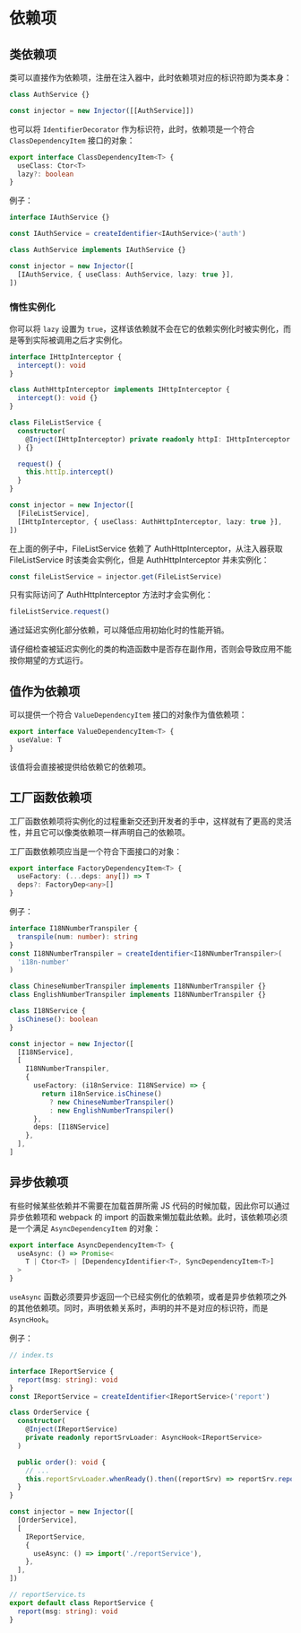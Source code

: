 
# 依赖项

## 类依赖项

类可以直接作为依赖项，注册在注入器中，此时依赖项对应的标识符即为类本身：

```ts
class AuthService {}

const injector = new Injector([[AuthService]])
```

也可以将 `IdentifierDecorator` 作为标识符，此时，依赖项是一个符合 `ClassDependencyItem` 接口的对象：

```ts
export interface ClassDependencyItem<T> {
  useClass: Ctor<T>
  lazy?: boolean
}
```

例子：

```ts
interface IAuthService {}

const IAuthService = createIdentifier<IAuthService>('auth')

class AuthService implements IAuthService {}

const injector = new Injector([
  [IAuthService, { useClass: AuthService, lazy: true }],
])
```

### 惰性实例化

你可以将 `lazy` 设置为 `true`，这样该依赖就不会在它的依赖实例化时被实例化，而是等到实际被调用之后才实例化。

```ts highlight=21
interface IHttpInterceptor {
  intercept(): void
}

class AuthHttpInterceptor implements IHttpInterceptor {
  intercept(): void {}
}

class FileListService {
  constructor(
    @Inject(IHttpInterceptor) private readonly httpI: IHttpInterceptor
  ) {}

  request() {
    this.httIp.intercept()
  }
}

const injector = new Injector([
  [FileListService],
  [IHttpInterceptor, { useClass: AuthHttpInterceptor, lazy: true }],
])
```

在上面的例子中，FileListService 依赖了 AuthHttpInterceptor，从注入器获取 FileListService 时该类会实例化，但是 AuthHttpInterceptor 并未实例化：

```ts
const fileListService = injector.get(FileListService)
```

只有实际访问了 AuthHttpInterceptor 方法时才会实例化：

```ts
fileListService.request()
```

通过延迟实例化部分依赖，可以降低应用初始化时的性能开销。

<Callout>
  请仔细检查被延迟实例化的类的构造函数中是否存在副作用，否则会导致应用不能按你期望的方式运行。
</Callout>

## 值作为依赖项

可以提供一个符合 `ValueDependencyItem` 接口的对象作为值依赖项：

```ts
export interface ValueDependencyItem<T> {
  useValue: T
}
```

该值将会直接被提供给依赖它的依赖项。

## 工厂函数依赖项

工厂函数依赖项将实例化的过程重新交还到开发者的手中，这样就有了更高的灵活性，并且它可以像类依赖项一样声明自己的依赖项。

工厂函数依赖项应当是一个符合下面接口的对象：

```ts
export interface FactoryDependencyItem<T> {
  useFactory: (...deps: any[]) => T
  deps?: FactoryDep<any>[]
}
```

例子：

```ts
interface I18NNumberTranspiler {
  transpile(num: number): string
}
const I18NNumberTranspiler = createIdentifier<I18NNumberTranspiler>(
  'i18n-number'
)

class ChineseNumberTranspiler implements I18NNumberTranspiler {}
class EnglishNumberTranspiler implements I18NNumberTranspiler {}

class I18NService {
  isChinese(): boolean
}

const injector = new Injector([
  [I18NService],
  [
    I18NNumberTranspiler,
    {
      useFactory: (i18nService: I18NService) => {
        return i18nService.isChinese()
          ? new ChineseNumberTranspiler()
          : new EnglishNumberTranspiler()
      },
      deps: [I18NService]
    },
  ],
]
```

## 异步依赖项

有些时候某些依赖并不需要在加载首屏所需 JS 代码的时候加载，因此你可以通过异步依赖项和 webpack 的 import 的函数来懒加载此依赖。此时，该依赖项必须是一个满足 `AsyncDependencyItem` 的对象：

```ts
export interface AsyncDependencyItem<T> {
  useAsync: () => Promise<
    T | Ctor<T> | [DependencyIdentifier<T>, SyncDependencyItem<T>]
  >
}
```

`useAsync` 函数必须要异步返回一个已经实例化的依赖项，或者是异步依赖项之外的其他依赖项。同时，声明依赖关系时，声明的并不是对应的标识符，而是 `AsyncHook`。

例子：

```ts highlight=10-11,16,25
// index.ts

interface IReportService {
  report(msg: string): void
}
const IReportService = createIdentifier<IReportService>('report')

class OrderService {
  constructor(
    @Inject(IReportService)
    private readonly reportSrvLoader: AsyncHook<IReportService>
  )

  public order(): void {
    // ...
    this.reportSrvLoader.whenReady().then((reportSrv) => reportSrv.report(''))
  }
}

const injector = new Injector([
  [OrderService],
  [
    IReportService,
    {
      useAsync: () => import('./reportService'),
    },
  ],
])
```

```ts
// reportService.ts
export default class ReportService {
  report(msg: string): void
}
```
